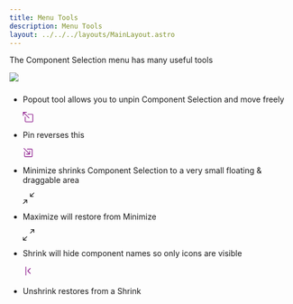 ```yaml
---
title: Menu Tools
description: Menu Tools
layout: ../../../layouts/MainLayout.astro
---
```


The Component Selection menu has many useful tools

<img src="/component-selection/menu.png" />

###

- Popout tool allows you to unpin Component Selection and move freely

  <svg width="18px" height="18px" fill="purple" xmlns="http://www.w3.org/2000/svg" viewBox="0 0 16 16" class="svg" style="cursor: pointer;">
    <path
      fill-rule="evenodd"
      d="M7.364 3.5a.5.5 0 0 1 .5-.5H14.5A1.5 1.5 0 0 1 16 4.5v10a1.5 1.5 0 0 1-1.5 1.5h-10A1.5 1.5 0 0 1 3 14.5V7.864a.5.5 0 1 1 1 0V14.5a.5.5 0 0 0 .5.5h10a.5.5 0 0 0 .5-.5v-10a.5.5 0 0 0-.5-.5H7.864a.5.5 0 0 1-.5-.5z"
    >
      {" "}
    </path>
    <path fill-rule="evenodd" d="M0 .5A.5.5 0 0 1 .5 0h5a.5.5 0 0 1 0 1H1.707l8.147 8.146a.5.5 0 0 1-.708.708L1 1.707V5.5a.5.5 0 0 1-1 0v-5z"></path>
  </svg>

- Pin reverses this

  <svg width="18px" height="18px" fill="purple" xmlns="http://www.w3.org/2000/svg" viewBox="0 0 16 16" class="svg" style="cursor: pointer;">
    <path
      fill-rule="evenodd"
      d="M6.364 2.5a.5.5 0 0 1 .5-.5H13.5A1.5 1.5 0 0 1 15 3.5v10a1.5 1.5 0 0 1-1.5 1.5h-10A1.5 1.5 0 0 1 2 13.5V6.864a.5.5 0 1 1 1 0V13.5a.5.5 0 0 0 .5.5h10a.5.5 0 0 0 .5-.5v-10a.5.5 0 0 0-.5-.5H6.864a.5.5 0 0 1-.5-.5z"
    ></path>
    <path fill-rule="evenodd" d="M11 10.5a.5.5 0 0 1-.5.5h-5a.5.5 0 0 1 0-1h3.793L1.146 1.854a.5.5 0 1 1 .708-.708L10 9.293V5.5a.5.5 0 0 1 1 0v5z"></path>
  </svg>

- Minimize shrinks Component Selection to a very small floating & draggable area

  <svg width="20" height="20" fill="currentColor" xmlns="http://www.w3.org/2000/svg" viewBox="0 0 16 16" class="svg" style="cursor: pointer;">
    <path
      fill-rule="evenodd"
      d="M.172 15.828a.5.5 0 0 0 .707 0l4.096-4.096V14.5a.5.5 0 1 0 1 0v-3.975a.5.5 0 0 0-.5-.5H1.5a.5.5 0 0 0 0 1h2.768L.172 15.121a.5.5 0 0 0 0 .707zM15.828.172a.5.5 0 0 0-.707 0l-4.096 4.096V1.5a.5.5 0 1 0-1 0v3.975a.5.5 0 0 0 .5.5H14.5a.5.5 0 0 0 0-1h-2.768L15.828.879a.5.5 0 0 0 0-.707z"
    ></path>
  </svg>

- Maximize will restore from Minimize

  <svg width="20" height="20" fill="currentColor" xmlns="http://www.w3.org/2000/svg" viewBox="0 0 16 16" class="svg" style="cursor: pointer;">
    <path
      fill-rule="evenodd"
      d="M5.828 10.172a.5.5 0 0 0-.707 0l-4.096 4.096V11.5a.5.5 0 0 0-1 0v3.975a.5.5 0 0 0 .5.5H4.5a.5.5 0 0 0 0-1H1.732l4.096-4.096a.5.5 0 0 0 0-.707zm4.344-4.344a.5.5 0 0 0 .707 0l4.096-4.096V4.5a.5.5 0 1 0 1 0V.525a.5.5 0 0 0-.5-.5H11.5a.5.5 0 0 0 0 1h2.768l-4.096 4.096a.5.5 0 0 0 0 .707z"
    ></path>
  </svg>

- Shrink will hide component names so only icons are visible

  <svg width="18px" height="18px" fill="purple" xmlns="http://www.w3.org/2000/svg" viewBox="0 0 16 16" class="svg" style="cursor: pointer;">
    <path
      fill-rule="evenodd"
      d="M11.854 3.646a.5.5 0 0 1 0 .708L8.207 8l3.647 3.646a.5.5 0 0 1-.708.708l-4-4a.5.5 0 0 1 0-.708l4-4a.5.5 0 0 1 .708 0zM4.5 1a.5.5 0 0 0-.5.5v13a.5.5 0 0 0 1 0v-13a.5.5 0 0 0-.5-.5z"
    ></path>
  </svg>

- Unshrink restores from a Shrink
  <svg width="18px" height="18px" fill="purple" xmlns="http://www.w3.org/2000/svg" viewBox="0 0 16 16" class="svg" style="cursor: pointer;">
    <path
      fill-rule="evenodd"
      d="M4.146 3.646a.5.5 0 0 0 0 .708L7.793 8l-3.647 3.646a.5.5 0 0 0 .708.708l4-4a.5.5 0 0 0 0-.708l-4-4a.5.5 0 0 0-.708 0zM11.5 1a.5.5 0 0 1 .5.5v13a.5.5 0 0 1-1 0v-13a.5.5 0 0 1 .5-.5z"
    ></path>
  </svg>
